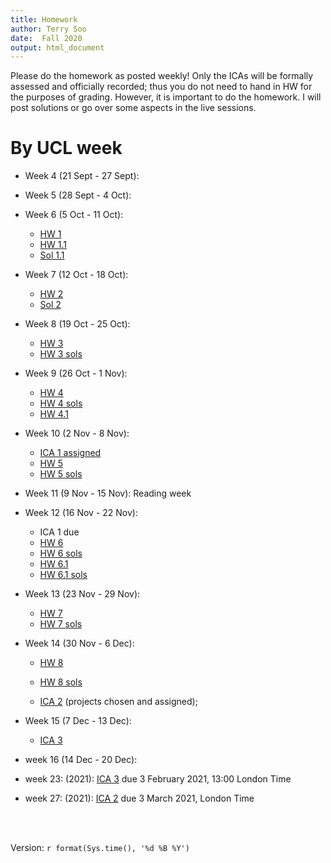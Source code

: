 ```yaml
---
title: Homework
author: Terry Soo
date:  Fall 2020
output: html_document
---
```


Please do the homework as posted weekly!  Only the ICAs will be formally assessed and officially recorded; thus you do not need to hand in HW for the purposes of grading.   However, it is important to do the homework.  I will post solutions or go over some aspects in the live sessions.  


# By UCL week

* Week 4 (21 Sept - 27 Sept): 
* Week 5 (28 Sept - 4 Oct):
* Week 6 (5 Oct - 11 Oct):  
     - [HW 1](https://tsoo-math.github.io/ucl/hello-0009.html)
     -  [HW 1.1](https://tsoo-math.github.io/ucl/QHW1.html)
     -  [Sol 1.1](https://tsoo-math.github.io/ucl/QHW1-sol.html)
* Week 7 (12 Oct - 18 Oct):
     -  [HW 2](https://tsoo-math.github.io/ucl/QHW2.html)
     -  [Sol 2](https://tsoo-math.github.io/ucl/QHW2-sol.html)

* Week 8 (19 Oct - 25 Oct):
     -  [HW 3](https://tsoo-math.github.io/ucl/QHW3.html)
     -  [HW 3 sols](https://tsoo-math.github.io/ucl/QHW3-sols.html)



* Week 9 (26 Oct - 1 Nov):
     -  [HW 4](https://tsoo-math.github.io/ucl/QHW4.html)
     -  [HW 4 sols](https://tsoo-math.github.io/ucl/QHW4-sol.html)
     -  [HW 4.1](https://tsoo-math.github.io/ucl/QHW4.1.html)

* Week 10 (2 Nov - 8 Nov): 
     -  [ICA 1 assigned](https://tsoo-math.github.io/ucl/ica-stat9-test.html)   
     -  [HW 5](https://tsoo-math.github.io/ucl/QHW5.html)
     -  [HW 5 sols](https://tsoo-math.github.io/ucl/QHW5-sols.html)
* Week 11 (9 Nov - 15 Nov):  Reading week
* Week 12 (16 Nov - 22 Nov): 
     - ICA 1 due
     -  [HW 6](https://tsoo-math.github.io/ucl/QHW6.html)
     -  [HW 6 sols](https://tsoo-math.github.io/ucl/QHW6-sols.html)
     -  [HW 6.1](https://tsoo-math.github.io/ucl/QHW6.1.html)
     -  [HW 6.1 sols](https://tsoo-math.github.io/ucl/QHW6.1-sols.html)
* Week 13 (23 Nov - 29 Nov):
      
     -  [HW 7](https://tsoo-math.github.io/ucl/QHW7.html)
     -  [HW 7 sols](https://tsoo-math.github.io/ucl/QHW7-sols.html)

* Week 14 (30 Nov - 6 Dec): 
     
     -  [HW 8](https://tsoo-math.github.io/ucl/QHW8.html)
     -  [HW 8 sols](https://tsoo-math.github.io/ucl/QHW8-sols.html)

     -  [ICA 2](https://tsoo-math.github.io/ucl/ICAproject-ideas.html) (projects chosen and assigned);
     
* Week 15 (7 Dec - 13 Dec):
     -  [ICA 3](https://tsoo-math.github.io/ucl/ica3-stat9-release.html)
* week 16 (14 Dec - 20 Dec):

* week 23: (2021):  [ICA 3](https://tsoo-math.github.io/ucl/ica3-stat9-release.html) due 3 February 2021, 13:00 London Time
* week 27: (2021):  [ICA 2](https://tsoo-math.github.io/ucl/ICAproject-ideas.html) due 3 March 2021, London Time




<br>
<br>


Version: `r format(Sys.time(), '%d %B %Y')`
  

<br>
<br>
<br>
